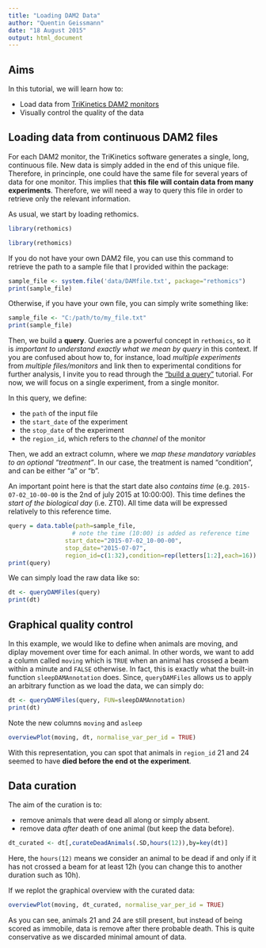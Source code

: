 ```yaml
---
title: "Loading DAM2 Data"
author: "Quentin Geissmann"
date: "18 August 2015"
output: html_document
---
```



Aims
----- 

In this tutorial, we will learn how to:

* Load data from [TriKinetics DAM2 monitors](http://www.trikinetics.com/)
* Visually control the quality of the data

Loading data from continuous DAM2 files
----------------------------------------
For each DAM2 monitor, the TriKinetics software generates a single, long, continuous file.
New data is simply added in the end of this unique file.
Therefore, in princinple, one could have the same file for several years of data for one monitor.
This implies that **this file will contain data from many experiments**.
Therefore, we will need a way to query this file in order to retrieve only the relevant information.


As usual, we start by loading rethomics.
```r
library(rethomics)
```

```r
library(rethomics)
```

If you do not have your own DAM2 file, you can use this command to retrieve the path to a sample file that I provided within the package:

```r
sample_file <- system.file('data/DAMfile.txt', package="rethomics")
print(sample_file)
```

Otherwise, if you have your own file, you can simply write something like:

```r
sample_file <- "C:/path/to/my_file.txt"
print(sample_file)
```


Then, we build a **query**.
Queries are a powerful concept in `rethomics`, so it is *important to understand exactly what we mean by query* in this context.
If you are confused about how to, for instance, load *multiple experiments* from *multiple files/monitors* and link then to experimental conditions for further analysis, I invite you to read through the ["build a query"](./build_a_query.html) tutorial. 
For now, we will focus on a single experiment, from a single monitor.


In this query, we define:

* the `path` of the input file
* the `start_date` of the experiment
* the `stop_date` of the experiment
* the `region_id`, which refers to the *channel* of the monitor

Then, we add an extract column, where we *map these mandatory variables to an optional "treatment"*. 
In our case, the treatment is named "condition", and can be either "a" or "b".

An important point here is that the start date also *contains time* (e.g. `2015-07-02_10-00-00` is the 2nd of july 2015 at 10:00:00). 
This time defines the *start of the biological day* (i.e. ZT0). 
All time data will be expressed relatively to this reference time.

```r
query = data.table(path=sample_file,
                  # note the time (10:00) is added as reference time
                start_date="2015-07-02_10-00-00",
                stop_date="2015-07-07",
                region_id=c(1:32),condition=rep(letters[1:2],each=16))
print(query)
```

We can simply load the raw data like so:
```r
dt <- queryDAMFiles(query)
print(dt)
```


Graphical quality control
--------------------------

In this example, we would like to define when animals are moving, and diplay movement over time for each animal.
In other words, we want to add a column called `moving` which is `TRUE` when an animal has crossed a beam within a minute and `FALSE` otherwise.
In fact, this is exactly what the built-in function `sleepDAMAnnotation` does. 
Since, `queryDAMFiles` allows us to apply an arbitrary function as we load the data, we can simply do:

```r
dt <- queryDAMFiles(query, FUN=sleepDAMAnnotation)
print(dt)
```

Note the new columns `moving` and `asleep`

```r
overviewPlot(moving, dt, normalise_var_per_id = TRUE)
```

With this representation, you can spot that animals in `region_id` 21 and 24 seemed to have **died before the end ot the experiment**.

Data curation
----------------------

The aim of the curation is to:

* remove animals that were dead all along or simply absent.
* remove data *after* death of one animal (but keep the data before).

```r
dt_curated <- dt[,curateDeadAnimals(.SD,hours(12)),by=key(dt)]
```

Here, the `hours(12)` means we consider an animal to be dead if and only if it has not crossed a beam for at least 12h (you can change this to another duration such as 10h).

If we replot the graphical overview with the curated data:

```r
overviewPlot(moving, dt_curated, normalise_var_per_id = TRUE)
```

As you can see, animals 21 and 24 are still present, but instead of being scored as immobile, data is remove after there probable death. 
This is quite conservative as we discarded minimal amount of data.

